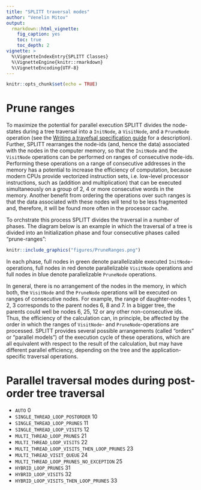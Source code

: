 ```yaml
---
title: "SPLITT traversal modes"
author: "Venelin Mitov"
output: 
  rmarkdown::html_vignette:
    fig_caption: yes
    toc: true
    toc_depth: 2
vignette: >
  %\VignetteIndexEntry{SPLITT Classes}
  %\VignetteEngine{knitr::rmarkdown}
  %\VignetteEncoding{UTF-8}
---
```


```r
knitr::opts_chunk$set(echo = TRUE)
```

# Prune ranges
To maximize the potential for parallel execution SPLITT divides the node-states during a tree traversal into a `InitNode`, a `VisitNode`, and a `PruneNode` operation (see the [Writing a travefsal specification guide](./SPLITTTraversalSpecification.html) for a description). Further, SPLITT rearranges the node-ids (and, hence the data) associated with the nodes in the computer memory, so that the `InitNode` and the `VisitNode` operations can be performed on ranges of consecutive node-ids. Performing these operations on a range of consecutive addresses in the memory has a potential to increase the efficiency of computation, because modern CPUs provide vectorized instruction sets, i.e. low-level processor instructions, such as (addition and multiplication) that can be executed simultaneously on a group of 2, 4 or more consecutive words in the memory. Another benefit from ordering the  operations over such ranges is that the data associated with these nodes will tend to be less fragmented and, therefore, it will be found more often in the processor cache. 

To orchstrate this process SPLITT divides the traversal in a number of phases. The diagram below is an example in which the traversal of a tree is divided into an Initialization phase and four consecutive phases called "prune-ranges":

```r
knitr::include_graphics("figures/PruneRanges.png")
```

In each phase, full nodes in green denote parallelizable executed `InitNode`-operations, full nodes in red denote parallelizable `VisitNode` operations and full nodes in blue denote parallelizable `PruneNode` operations. 


In general, there is no arrangement of the nodes in the memory, in which both, the `VisitNode` and the `PruneNode` operations will be executed on ranges of consecutive nodes. For example, the range of daughter-nodes 1, 2, 3 corresponds to the parent nodes 6, 8 and 7. In a bigger tree, the parents could well be nodes 6, 25, 12 or any other non-consecutive ids. Thus, the efficiency of the calculation can, in principle, be affected by the order in which the ranges of `VisitNode`- and `PruneNode`-operations are processed. SPLITT provides several possible arrangements (called "orders" or "parallel models") of the execution cycle of these operations, which are all equivalent with respect to the result of the calculation, but may have different parallel efficiency, depending on the tree and the application-specific traversal operations. 

# Parallel traversal modes during post-order tree traversal

* `AUTO` 0
* `SINGLE_THREAD_LOOP_POSTORDER` 10 
* `SINGLE_THREAD_LOOP_PRUNES` 11
* `SINGLE_THREAD_LOOP_VISITS` 12
* `MULTI_THREAD_LOOP_PRUNES` 21
* `MULTI_THREAD_LOOP_VISITS` 22
* `MULTI_THREAD_LOOP_VISITS_THEN_LOOP_PRUNES` 23
* `MULTI_THREAD_VISIT_QUEUE` 24
* `MULTI_THREAD_LOOP_PRUNES_NO_EXCEPTION` 25
* `HYBRID_LOOP_PRUNES` 31
* `HYBRID_LOOP_VISITS` 32
* `HYBRID_LOOP_VISITS_THEN_LOOP_PRUNES` 33

